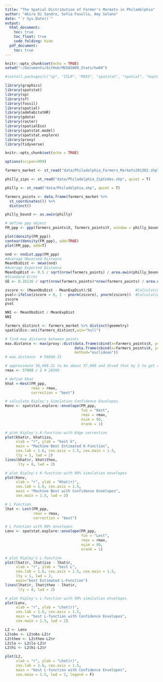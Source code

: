 ```yaml
---
title: "The Spatial Distribution of Farmer's Markets in Philadelphia"
author: "Akira Di Sandro, Sofia Fasullo, Amy Solano"
date: "`r Sys.Date()`"
output:
  html_document:
    toc: true
    toc_float: true
    code_folding: hide
  pdf_document:
    toc: true
---
```


```r
knitr::opts_chunk$set(echo = TRUE)
setwd("~/Documents/GitHub/MUSA5000_Stats/hw04")

#install.packages(c("sp", "ISLR", "MASS", "spatstat", "spatial", "maptools", "ppp", "fossil", "adehabitatHR", "gdata", "raster", "rgdal", "spatialEco", "spatstat.explore", "spatstat.model", "proxy", "sf"))

library(graphics)
library(spatstat)
library(sp)
library(sf)
library(fossil)
library(spatial)
library(adehabitatHR)
library(gdata)
library(raster)
library(spatialEco)
library(spatstat.model)
library(spatstat.explore)
library(proxy)
library(tidyverse)

knitr::opts_chunk$set(echo = TRUE)

options(scipen=999)
```


```r
farmers_market <- st_read("data/Philadelphia_Farmers_Markets201302.shp", quiet = T)

philly_zips <- st_read("data/Philadelphia_ZipCodes.shp", quiet = T)

philly <- st_read("data/Philadelphia.shp", quiet = T)

```


```r
farmers_points <- data.frame(farmers_market %>% 
  st_coordinates()) %>%
  distinct()

philly_bound <- as.owin(philly)

# define ppp object
FM_ppp <- ppp(farmers_points$X, farmers_points$Y, window = philly_bound)
```

```r
plot(density(FM_ppp))
contour(density(FM_ppp), add=TRUE)
plot(FM_ppp, add=T)
```

```r
nnd <- nndist.ppp(FM_ppp)
#Average Observed Distance
MeanObsDist <- mean(nnd)  
#Average Expected Distance
MeanExpDist <- 0.5 / sqrt(nrow(farmers_points) / area.owin(philly_bound))
#Standard Error
SE <- 0.26136 / sqrt(nrow(farmers_points)*nrow(farmers_points) / area.owin(philly_bound))
```

```r
zscore <- (MeanObsDist - MeanExpDist)/SE                    #Calculating the z-score
pval<-ifelse(zscore > 0, 1 - pnorm(zscore), pnorm(zscore))  #Calculating the p-value
zscore
pval
```

```r
NNI <- MeanObsDist / MeanExpDist
NNI
```
```r
farmers_distinct <- farmers_market %>% distinct(geometry)
spatialEco::nni(farmers_distinct,win="hull")
```


```r
# find max distance between points
max.distance <- max(proxy::dist(data.frame(cbind(x=farmers_points$X, y=farmers_points$Y)),
                                data.frame(cbind(x=farmers_points$X, y=farmers_points$Y)),
                                method="euclidean"))
# max.distance  # 56698.31

# approximate 56,698.31 to be about 57,000 and dived that by 2 to get rmax
rmax <- 57000 / 2 # 28500

# define khat
khat <-Kest(FM_ppp, 
            rmax = rmax, 
            correction = "best")

# calculate Ripley's Simulation Confidence Envelopes
Kenv <- spatstat.explore::envelope(FM_ppp,
                                   fun = "Kest", 
                                   rmax = rmax,
                                   nsim = 99,
                                   nrank = 1) 

```

```r
# plot Ripley's K-function with Edge correction
plot(khat$r, khat$iso, 
     xlab = "r", ylab = "best k",
     main = "Machine Best Estimated K-Function",
     cex.lab = 1.6, cex.axis = 1.5, cex.main = 1.5,
     lty = 1, lwd = 2)
lines(khat$r, khat$theo, 
      lty = 8, lwd = 2) 

# plot Ripley's K-function with 90% simulation envelopes
plot(Kenv,
     xlab = "r", ylab = "Khat(r)", 
     cex.lab = 1.6, cex.axis = 1.5,
     main = "Machine Best with Confidence Envelopes",
     cex.main = 1.5, lwd = 2)

```
```r
# L Function
lhat <- Lest(FM_ppp,
             rmax = rmax,
             correction = "best")

# L Function with 90% envelopes
Lenv <- spatstat.explore::envelope(FM_ppp,
                                   fun = "Lest",
                                   rmax = rmax,
                                   nsim = 99,
                                   nrank = 1)

```


```r
# plot Ripley's L-function
plot(lhat$r, lhat$iso - lhat$r, 
     xlab = "r", ylab = "best L",
     cex.lab = 1.6, cex.axis = 1.5, cex.main = 1.5, 
     lty = 1, lwd = 2, 
     main="best Estimated L-Function") 
lines(lhat$r, lhat$theo - lhat$r, 
      lty = 8, lwd = 2) 

# plot Ripley's L-function with 90% simulation envelopes
plot(Lenv,
     xlab = "r", ylab = "Lhat(r)", 
     cex.lab = 1.6, cex.axis = 1.5,
     main = "best L-function with Confidence Envelopes",
     cex.main = 1.5, lwd = 2)
```

```r
L2 <- Lenv 
L2$obs <- L2$obs-L2$r
L2$theo <- L2$theo-L2$r
L2$lo <- L2$lo-L2$r
L2$hi <- L2$hi-L2$r

plot(L2,
     xlab = "r", ylab = "Lhat(r)", 
     cex.lab = 1.6, cex.axis = 1.5,
     main = "best L-function with Confidence Envelopes",
     cex.main = 1.5, lwd = 2, legend = F)
```